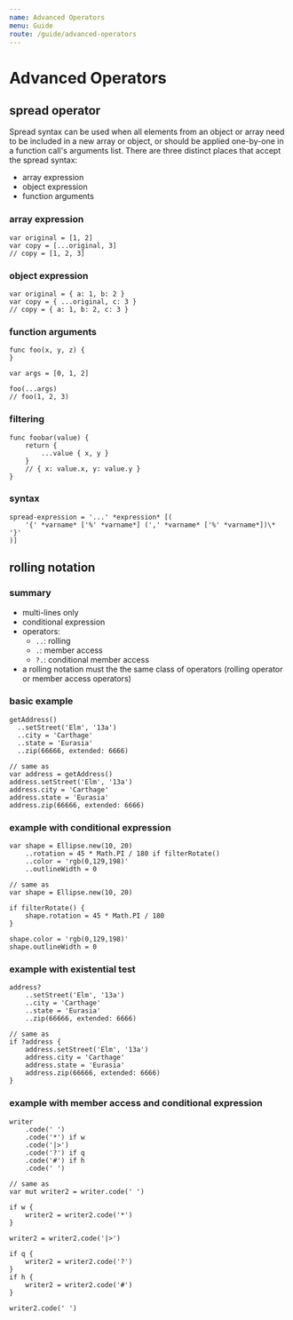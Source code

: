 ```yaml
---
name: Advanced Operators
menu: Guide
route: /guide/advanced-operators
---
```


# Advanced Operators

## spread operator

Spread syntax can be used when all elements from an object or array need to be included in a new array or object, or should be applied one-by-one in a function call's arguments list. There are three distinct places that accept the spread syntax:

- array expression
- object expression
- function arguments

### array expression

```kaoscript
var original = [1, 2]
var copy = [...original, 3]
// copy = [1, 2, 3]
```

### object expression

```kaoscript
var original = { a: 1, b: 2 }
var copy = { ...original, c: 3 }
// copy = { a: 1, b: 2, c: 3 }
```

### function arguments

```kaoscript
func foo(x, y, z) {
}

var args = [0, 1, 2]

foo(...args)
// foo(1, 2, 3)
```

### filtering

```kaoscript
func foobar(value) {
	return {
		...value { x, y }
	}
	// { x: value.x, y: value.y }
}
```

### syntax

<!-- ```syntax
spread-expression = '...' *expression* [(
	'{' *varname* ['%' *varname*] (',' *varname* ['%' *varname*])\* '}'
	|
	'[' *number* ['..' *number*] (',' *number* ['..' *number*])\* ']'
)]
``` -->
```syntax
spread-expression = '...' *expression* [(
	'{' *varname* ['%' *varname*] (',' *varname* ['%' *varname*])\* '}'
)]
```

## rolling notation

### summary

- multi-lines only
- conditional expression
- operators:
	- `..`: rolling
	- `.`:  member access
	- `?.`: conditional member access
- a rolling notation must the the same class of operators (rolling operator or member access operators)

### basic example

```kaoscript
getAddress()
  ..setStreet('Elm', '13a')
  ..city = 'Carthage'
  ..state = 'Eurasia'
  ..zip(66666, extended: 6666)

// same as
var address = getAddress()
address.setStreet('Elm', '13a')
address.city = 'Carthage'
address.state = 'Eurasia'
address.zip(66666, extended: 6666)
```

### example with conditional expression

```kaoscript
var shape = Ellipse.new(10, 20)
	..rotation = 45 * Math.PI / 180 if filterRotate()
	..color = 'rgb(0,129,198)'
	..outlineWidth = 0

// same as
var shape = Ellipse.new(10, 20)

if filterRotate() {
	shape.rotation = 45 * Math.PI / 180
}

shape.color = 'rgb(0,129,198)'
shape.outlineWidth = 0
```

### example with existential test

```kaoscript
address?
	..setStreet('Elm', '13a')
	..city = 'Carthage'
	..state = 'Eurasia'
	..zip(66666, extended: 6666)

// same as
if ?address {
	address.setStreet('Elm', '13a')
	address.city = 'Carthage'
	address.state = 'Eurasia'
	address.zip(66666, extended: 6666)
}
```

### example with member access and conditional expression

```kaoscript
writer
	.code(' ')
	.code('*') if w
	.code('|>')
	.code('?') if q
	.code('#') if h
	.code(' ')

// same as
var mut writer2 = writer.code(' ')

if w {
	writer2 = writer2.code('*')
}

writer2 = writer2.code('|>')

if q {
	writer2 = writer2.code('?')
}
if h {
	writer2 = writer2.code('#')
}

writer2.code(' ')
```
